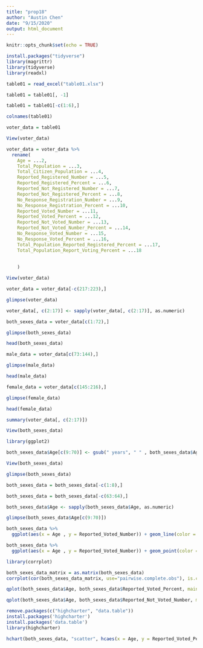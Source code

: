 ```yaml
---
title: "prop18"
author: "Austin Chen"
date: "9/15/2020"
output: html_document
---
```


```r
knitr::opts_chunk$set(echo = TRUE)
```

```r
install.packages("tidyverse")
library(magrittr)
library(tidyverse)
library(readxl)
```
```r
table01 = read_excel("table01.xlsx")
```


```r
table01 = table01[, -1]
```

```r
table01 = table01[-c(1:6),]
```

```r
colnames(table01)
```

```r
voter_data = table01
```

```r
View(voter_data)
```


```r
voter_data = voter_data %>% 
  rename(
    Age = ...2,
    Total_Population = ...3,
    Total_Citizen_Population = ...4,
    Reported_Registered_Number = ...5,
    Reported_Registered_Percent = ...6,
    Reported_Not_Registered_Number = ...7,
    Reported_Not_Registered_Percent = ...8,
    No_Response_Registration_Number = ...9,
    No_Response_Registration_Percent = ...10,
    Reported_Voted_Number = ...11,
    Reported_Voted_Percent = ...12,
    Reported_Not_Voted_Number = ...13,
    Reported_Not_Voted_Number_Percent = ...14,
    No_Response_Voted_Number = ...15,
    No_Response_Voted_Percent = ...16, 
    Total_Population_Reported_Registered_Percent = ...17,
    Total_Population_Report_Voting_Percent = ...18
    
    
    )
```

```r
View(voter_data)
```

```r
voter_data = voter_data[-c(217:223),]
```

```r
glimpse(voter_data)
```

```r
voter_data[, c(2:17)] <- sapply(voter_data[, c(2:17)], as.numeric)
```

```r
both_sexes_data = voter_data[c(1:72),]
```

```r
glimpse(both_sexes_data)
```


```r
head(both_sexes_data)
```

```r
male_data = voter_data[c(73:144),]
```

```r
glimpse(male_data)
```

```r
head(male_data)
```

```r
female_data = voter_data[c(145:216),]
```

```r
glimpse(female_data)
```

```r
head(female_data)
```



```r
summary(voter_data[, c(2:17)])
```
```r
View(both_sexes_data)
```

```r
library(ggplot2)
```


```r
both_sexes_data$Age[c(9:70)] <- gsub(" years", " " , both_sexes_data$Age[c(9:70)] )
```

```r
View(both_sexes_data)
```

```r
glimpse(both_sexes_data)
```
```r
both_sexes_data = both_sexes_data[-c(1:8),]

```

```r
both_sexes_data = both_sexes_data[-c(63:64),]
```

```r
both_sexes_data$Age <- sapply(both_sexes_data$Age, as.numeric)
```

```r
glimpse(both_sexes_data$Age[c(9:70)])
```
```r
both_sexes_data %>% 
  ggplot(aes(x = Age , y = Reported_Voted_Number)) + geom_line(color = "blue") +ggtitle("Age vs. Number of People Voted in 2018")
```
```r
both_sexes_data %>% 
  ggplot(aes(x = Age , y = Reported_Voted_Number)) + geom_point(color = "orange") +ggtitle("Age vs. Number of People Voted in 2018")
```

```r
library(corrplot)
```



```r
both_sexes_data_matrix = as.matrix(both_sexes_data)
corrplot(cor(both_sexes_data_matrix, use="pairwise.complete.obs"), is.corr = FALSE, method = "circle", type = "lower")
```

```r
qplot(both_sexes_data$Age, both_sexes_data$Reported_Voted_Percent, main = "Plot of Age vs. Reported Voted Percent", xlab = "Age", ylab = "Reported Voted Percent", colour = both_sexes_data$Age) 
```

```r
qplot(both_sexes_data$Age, both_sexes_data$Reported_Not_Voted_Number, main = "Plot of Age vs. Reported Not Voted Number in thousands", xlab = "Age", ylab = "Reported Not Voted Number in thousands", colour = both_sexes_data$Age) 
```

```r
remove.packages(c("highcharter", "data.table"))
install.packages('highcharter')
install.packages('data.table')
library(highcharter)
```

```r
hchart(both_sexes_data, "scatter", hcaes(x = Age, y = Reported_Voted_Percent))  
```
